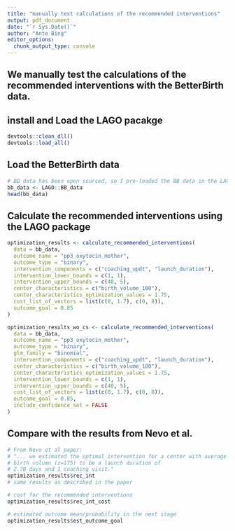 ```yaml
---
title: "manually test calculations of the recommended interventions"
output: pdf_document
date: "`r Sys.Date()`"
author: "Ante Bing"
editor_options: 
  chunk_output_type: console
---
```

## We manually test the calculations of the recommended interventions with the BetterBirth data.
## install and Load the LAGO pacakge 
```r
devtools::clean_dll()
devtools::load_all()
```

## Load the BetterBirth data
```r
# BB data has been open sourced, so I pre-loaded the BB data in the LAGO package
bb_data <- LAGO::BB_data
head(bb_data)
```

## Calculate the recommended interventions using the LAGO package 
```r
optimization_results <- calculate_recommended_interventions(
  data = bb_data,
  outcome_name = "pp3_oxytocin_mother",
  outcome_type = "binary",
  intervention_components = c("coaching_updt", "launch_duration"),
  intervention_lower_bounds = c(1, 1),
  intervention_upper_bounds = c(40, 5),
  center_characteristics = c("birth_volume_100"),
  center_characteristics_optimization_values = 1.75,
  cost_list_of_vectors = list(c(0, 1.7), c(0, 8)),
  outcome_goal = 0.85
)
```

```r
optimization_results_wo_cs <- calculate_recommended_interventions(
  data = bb_data,
  outcome_name = "pp3_oxytocin_mother",
  outcome_type = "binary",
  glm_family = "binomial",
  intervention_components = c("coaching_updt", "launch_duration"),
  center_characteristics = c("birth_volume_100"),
  center_characteristics_optimization_values = 1.75,
  intervention_lower_bounds = c(1, 1),
  intervention_upper_bounds = c(40, 5),
  cost_list_of_vectors = list(c(0, 1.7), c(0, 8)),
  outcome_goal = 0.85,
  include_confidence_set = FALSE
)
```

## Compare with the results from Nevo et al. 
```r
# From Nevo et al paper:
# "... we estimated the optimal intervention for a center with average
# birth volumn (z=175) to be a launch duration of
# 2.78 days and 1 coaching visit."
optimization_results$rec_int
# same results as described in the paper

# cost for the recommended interventions
optimization_results$rec_int_cost

# estimated outcome mean/probability in the next stage
optimization_results$est_outcome_goal
```


